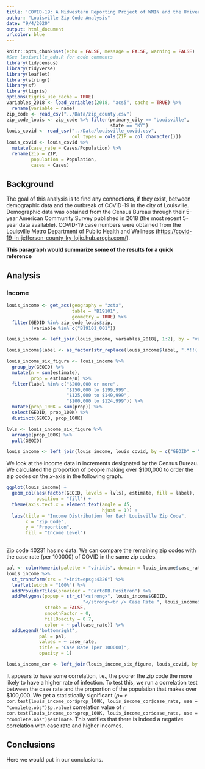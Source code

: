 ```yaml
---
title: 'COVID-19: A Midwestern Reporting Project of WNIN and the University of Evansville'
author: "Louisville Zip Code Analysis"
date: "9/4/2020"
output: html_document
urlcolor: blue
---
```


```r
knitr::opts_chunk$set(echo = FALSE, message = FALSE, warning = FALSE)
#See louisville_eda.R for code comments
library(tidycensus)
library(tidyverse)
library(leaflet)
library(stringr)
library(sf)
library(tigris)
options(tigris_use_cache = TRUE)
variables_2018 <- load_variables(2018, "acs5", cache = TRUE) %>%
  rename(variable = name)
zip_code <- read_csv("../Data/zip_county.csv")
zip_code_louis <- zip_code %>% filter(primary_city == "Louisville",
                                      state == "KY")
louis_covid <- read_csv("../Data/louisville_covid.csv",
                        col_types = cols(ZIP = col_character()))
louis_covid <- louis_covid %>% 
  mutate(case_rate = Cases/Population) %>% 
  rename(zip = ZIP,
         population = Population,
         cases = Cases)
```

## Background

The goal of this analysis is to find any connections, if they exist, between demographic data and the outbreak of COVID-19 in the city of Louisville. Demographic data was obtained from the Census Bureau through their 5-year American Community Survey published in 2018 (the most recent 5-year data available). COVID-19 case numbers were obtained from the Louisville Metro Department of Public Health and Wellness ([https://covid-19-in-jefferson-county-ky-lojic.hub.arcgis.com/](https://covid-19-in-jefferson-county-ky-lojic.hub.arcgis.com/)). 

**This paragraph would summarize some of the results for a quick reference**

## Analysis

### Income

```r
louis_income <- get_acs(geography = "zcta",
                        table = "B19101",
                        geometry = TRUE) %>% 
  filter(GEOID %in% zip_code_louis$zip,
         !variable %in% c("B19101_001"))

louis_income <- left_join(louis_income, variables_2018[, 1:2], by = "variable")

louis_income$label <- as_factor(str_replace(louis_income$label, ".*!!(.*)", "\\1"))

louis_income_six_figure <- louis_income %>% 
  group_by(GEOID) %>% 
  mutate(n = sum(estimate),
         prop = estimate/n) %>% 
  filter(label %in% c("$200,000 or more",
                      "$150,000 to $199,999",
                      "$125,000 to $149,999",
                      "$100,000 to $124,999")) %>% 
  mutate(prop_100K = sum(prop)) %>% 
  select(GEOID, prop_100K) %>% 
  distinct(GEOID, prop_100K)

lvls <- louis_income_six_figure %>% 
  arrange(prop_100K) %>% 
  pull(GEOID)

louis_income <- left_join(louis_income, louis_covid, by = c("GEOID" = "zip"))
```


We look at the income data in increments designated by the Census Bureau. We calculated the proportion of people making over \$100,000 to order the zip codes on the $x$-axis in the following graph. 

```r
ggplot(louis_income) +
  geom_col(aes(factor(GEOID, levels = lvls), estimate, fill = label),
           position = "fill") +
  theme(axis.text.x = element_text(angle = 45,
                                   hjust = 1)) +
  labs(title = "Income Distribution for Each Louisville Zip Code",
       x = "Zip Code",
       y = "Proportion", 
       fill = "Income Level")
  
```

Zip code 40231 has no data. We can compare the remaining zip codes with the case rate (per 100000) of COVID in the same zip codes. 

```r
pal <- colorNumeric(palette = "viridis", domain = louis_income$case_rate)
louis_income %>% 
  st_transform(crs = "+init=epsg:4326") %>% 
  leaflet(width = "100%") %>% 
  addProviderTiles(provider = "CartoDB.Positron") %>% 
  addPolygons(popup = str_c("<strong>", louis_income$GEOID,
                            "</strong><br /> Case Rate ", louis_income$case_rate),
              stroke = FALSE,
              smoothFactor = 0,
              fillOpacity = 0.7,
              color = ~ pal(case_rate)) %>% 
  addLegend("bottomright",
            pal = pal,
            values = ~ case_rate,
            title = "Case Rate (per 100000)",
            opacity = 1)
```

```r
louis_income_cor <- left_join(louis_income_six_figure, louis_covid, by = c("GEOID"="zip"))
```

It appears to have some correlation, i.e., the poorer the zip code the more likely to have a higher rate of infection. To test this, we run a correlation test between the case rate and the proportion of the population that makes over \$100,000. We get a statistically significant ($p=$ `r cor.test(louis_income_cor$prop_100K, louis_income_cor$case_rate, use = "complete.obs")$p.value`) correlation value of `r cor.test(louis_income_cor$prop_100K, louis_income_cor$case_rate, use = "complete.obs")$estimate`. This verifies that there is indeed a negative correlation with case rate and higher incomes.







## Conclusions

Here we would put in our conclusions.

